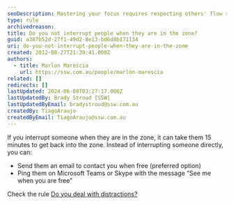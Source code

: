 ```yaml
---
seoDescription: Mastering your focus requires respecting others' flow states when they're in the zone, as interrupting can disrupt their creative momentum and take up to 15 minutes to recover.
type: rule
archivedreason:
title: Do you not interrupt people when they are in the zone?
guid: a387b52d-27f1-49d2-8e13-bd6d8b171134
uri: do-you-not-interrupt-people-when-they-are-in-the-zone
created: 2012-08-27T21:39:41.000Z
authors:
  - title: Marlon Marescia
    url: https://ssw.com.au/people/marlon-marescia
related: []
redirects: []
lastUpdated: 2024-06-08T03:27:17.000Z
lastUpdatedBy: Brady Stroud [SSW]
lastUpdatedByEmail: bradystroud@ssw.com.au
createdBy: TiagoAraujo
createdByEmail: TiagoAraujo@ssw.com.au
---
```


If you interrupt someone when they are in the zone, it can take them 15 minutes to get back into the zone.
Instead of interrupting someone directly, you can:

- Send them an email to contact you when free (preferred option)
- Ping them on Microsoft Teams or Skype with the message “See me when you are free”

Check the rule [Do you deal with distractions?](/do-you-deal-with-distractions)
